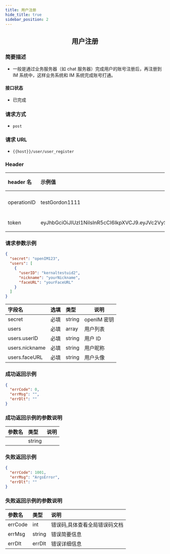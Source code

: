 ```yaml
---
title: 用户注册
hide_title: true
sidebar_position: 2
---
```


<center>

## 用户注册

</center>

### 简要描述

- 一般是通过业务服务器（如 chat 服务器）完成用户的账号注册后，再注册到 IM 系统中，这样业务系统和 IM 系统完成账号打通。

#### 接口状态

- 已完成

### 请求方式

- `post`

### 请求 URL

- `{{host}}/user/user_register`

### Header

| header 名   | 示例值                                                                                                                                                                                                   | 选填 | 类型   | 说明                         |
| :---------- | :------------------------------------------------------------------------------------------------------------------------------------------------------------------------------------------------------- | :--- | ------ | ---------------------------- |
| operationID | testGordon1111                                                                                                                                                                                           | 必填 | string | operationID 用于全局链路追踪 |
| token       | eyJhbGciOiJIUzI1NiIsInR5cCI6IkpXVCJ9.eyJVc2VySUQiOiIxMTA5NzkyMTQwIiwiUGxhdGZvcm1JRCI6MSwiZXhwIjoxNjk1OTAzNjc5LCJuYmYiOjE2ODgxMjczNzksImlhdCI6MTY4ODEyNzY3OX0.YzU9Twr7UsfnX4ozrBohFbVDqMRpURzo9ENCVdFN1KY | 必填 | string | 管理员或者用户 token         |

### 请求参数示例

```json
{
  "secret": "openIM123",
  "users": [
    {
      "userID": "kernaltestuid2",
      "nickname": "yourNickname",
      "faceURL": "yourFaceURL"
    }
  ]
}
```

| 字段名         | 选填 | 类型   | 说明        |
| :------------- | :--- | :----- | ----------- |
| secret         | 必填 | string | openIM 密钥 |
| users          | 必填 | array  | 用户列表    |
| users.userID   | 必填 | string | 用户 ID     |
| users.nickname | 必填 | string | 用户昵称    |
| users.faceURL  | 必填 | string | 用户头像    |

### 成功返回示例

```json
{
  "errCode": 0,
  "errMsg": "",
  "errDlt": ""
}
```

### 成功返回示例的参数说明

| 参数名 | 类型   | 说明 |
| :----- | :----- | :--- |
|        | string |      |

### 失败返回示例

```json
{
  "errCode": 1001,
  "errMsg": "ArgsError",
  "errDlt": ""
}
```

### 失败返回示例的参数说明

| 参数名  | 类型   | 说明                          |
| :------ | :----- | :---------------------------- |
| errCode | int    | 错误码,具体查看全局错误码文档 |
| errMsg  | string | 错误简要信息                  |
| errDlt  | errDlt | 错误详细信息                  |
